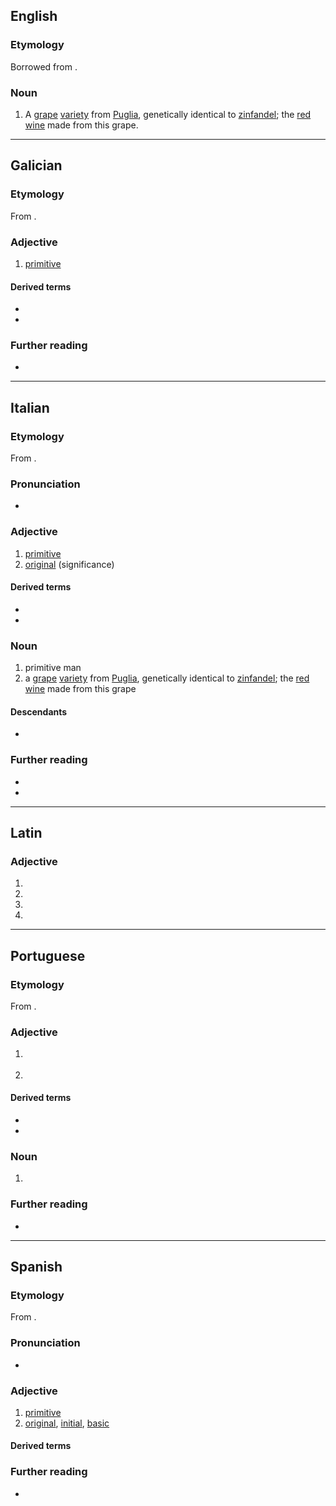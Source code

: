 ==English==

===Etymology===
Borrowed from {{bor|en|it|primitivo}}.

===Noun===
{{en-noun|-}}

# A [[grape]] [[variety]] from [[Puglia]], genetically identical to [[zinfandel]]; the [[red wine]] made from this grape.

----

==Galician==

===Etymology===
From {{der|gl|la|prīmitīvus}}.

===Adjective===
{{gl-adj|f=primitiva}}

# [[primitive]]

====Derived terms====
* {{l|gl|primitivamente}}
* {{l|gl|primitivismo}}

===Further reading===
* {{R:DRAG}}

----

==Italian==

===Etymology===
From {{der|it|la|prīmitīvus}}.

===Pronunciation===
* {{it-IPA}}

===Adjective===
{{it-adj|primitiv}}

# [[primitive]]
# [[original]] (significance)

====Derived terms====
* {{l|it|primitivismo}}
* {{l|it|primitività}}

===Noun===
{{it-noun|m}}

# primitive man
# a [[grape]] [[variety]] from [[Puglia]], genetically identical to [[zinfandel]]; the [[red wine]] made from this grape

====Descendants====
* {{desc|en|primitivo|bor=1}}

===Further reading===
* {{R:it:Treccani|sense=1}}
* {{R:it:Treccani|sense=2}}

----

==Latin==

===Adjective===
{{la-adj-form|prīmitīvō}}

# {{inflection of|la|prīmitīvus||dat|m|s}}
# {{inflection of|la|prīmitīvus||dat|n|s}}
# {{inflection of|la|prīmitīvus||abl|m|s}}
# {{inflection of|la|prīmitīvus||abl|n|s}}

----

==Portuguese==

===Etymology===
From {{der|pt|la|prīmitīvus}}.

===Adjective===
{{pt-adj|primitiv|o}}

# {{l|en|primitive}} {{gloss|pertaining to or harking back to a former time}}
# {{l|en|primitive}} {{gloss|characterised by simplicity or crudeness}}

====Derived terms====
* {{l|pt|primitivamente}}
* {{l|pt|primitivismo}}

===Noun===
{{pt-noun|m}}

# {{l|en|primitive}} {{gloss|member of a primitive society}}

===Further reading===
* {{R:Priberam}}

----

==Spanish==

===Etymology===
From {{der|es|la|prīmitīvus}}.

===Pronunciation===
* {{es-IPA}}

===Adjective===
{{es-adj|f=primitiva}}

# [[primitive]]
# [[original]], [[initial]], [[basic]]

====Derived terms====
{{der3|es
|primitivamente
|primitividad
|primitivismo
|primitivista
}}

===Further reading===
* {{R:DRAE}}